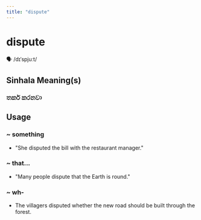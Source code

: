 ```yaml
---
title: "dispute"
---
```


# dispute

🗣️ /dɪˈspjuːt/

## Sinhala Meaning(s)

### තර්ක කරනවා

## Usage

### ~ something

- "She disputed the bill with the restaurant manager."


### ~ that...

- "Many people dispute that the Earth is round."


### ~ wh-

- The villagers disputed whether the new road should be built through the forest.

